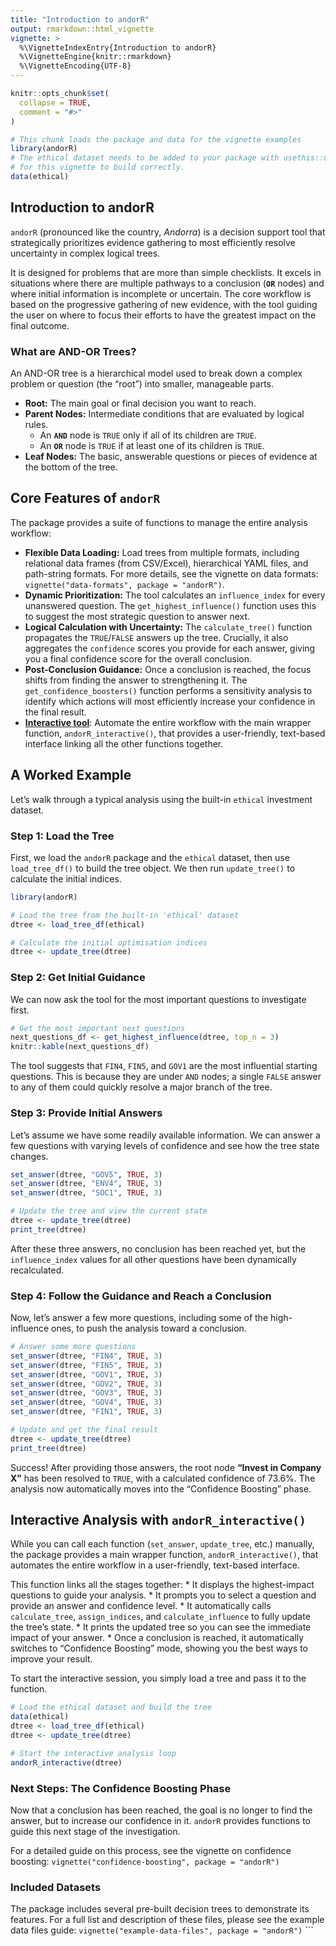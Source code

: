 ```yaml
---
title: "Introduction to andorR"
output: rmarkdown::html_vignette
vignette: >
  %\VignetteIndexEntry{Introduction to andorR}
  %\VignetteEngine{knitr::rmarkdown}
  %\VignetteEncoding{UTF-8}
---
```


```r
knitr::opts_chunk$set(
  collapse = TRUE,
  comment = "#>"
)
```

```r
# This chunk loads the package and data for the vignette examples
library(andorR)
# The ethical dataset needs to be added to your package with usethis::use_data(ethical)
# for this vignette to build correctly.
data(ethical) 
```

## Introduction to andorR

`andorR` (pronounced like the country, *Andorra*) is a decision support tool that strategically prioritizes evidence gathering to most efficiently resolve uncertainty in complex logical trees.

It is designed for problems that are more than simple checklists. It excels in situations where there are multiple pathways to a conclusion (**`OR`** nodes) and where initial information is incomplete or uncertain. The core workflow is based on the progressive gathering of new evidence, with the tool guiding the user on where to focus their efforts to have the greatest impact on the final outcome.

### What are AND-OR Trees?

An AND-OR tree is a hierarchical model used to break down a complex problem or question (the "root") into smaller, manageable parts.

* **Root:** The main goal or final decision you want to reach.
* **Parent Nodes:** Intermediate conditions that are evaluated by logical rules.
    * An **`AND`** node is `TRUE` only if all of its children are `TRUE`.
    * An **`OR`** node is `TRUE` if at least one of its children is `TRUE`.
* **Leaf Nodes:** The basic, answerable questions or pieces of evidence at the bottom of the tree.

## Core Features of `andorR`

The package provides a suite of functions to manage the entire analysis workflow:

* **Flexible Data Loading:** Load trees from multiple formats, including relational data frames (from CSV/Excel), hierarchical YAML files, and path-string formats. For more details, see the vignette on data formats: `vignette("data-formats", package = "andorR")`.
* **Dynamic Prioritization:** The tool calculates an `influence_index` for every unanswered question. The `get_highest_influence()` function uses this to suggest the most strategic question to answer next.
* **Logical Calculation with Uncertainty:** The `calculate_tree()` function propagates the `TRUE`/`FALSE` answers up the tree. Crucially, it also aggregates the `confidence` scores you provide for each answer, giving you a final confidence score for the overall conclusion.
* **Post-Conclusion Guidance:** Once a conclusion is reached, the focus shifts from finding the answer to strengthening it. The `get_confidence_boosters()` function performs a sensitivity analysis to identify which actions will most efficiently increase your confidence in the final result.
* [**Interactive tool**](#interactive-analysis-with-andorr_interactive): Automate the entire workflow with the main wrapper function, `andorR_interactive()`, that provides a user-friendly, text-based interface linking all the other functions together. 

## A Worked Example

Let's walk through a typical analysis using the built-in `ethical` investment dataset.

### Step 1: Load the Tree

First, we load the `andorR` package and the `ethical` dataset, then use `load_tree_df()` to build the tree object. We then run `update_tree()` to calculate the initial indices.

```r
library(andorR)

# Load the tree from the built-in 'ethical' dataset
dtree <- load_tree_df(ethical)

# Calculate the initial optimisation indices
dtree <- update_tree(dtree)
```

### Step 2: Get Initial Guidance

We can now ask the tool for the most important questions to investigate first.

```r
# Get the most important next questions
next_questions_df <- get_highest_influence(dtree, top_n = 3)
knitr::kable(next_questions_df)
```
The tool suggests that `FIN4`, `FIN5`, and `GOV1` are the most influential starting questions. This is because they are under `AND` nodes; a single `FALSE` answer to any of them could quickly resolve a major branch of the tree.

### Step 3: Provide Initial Answers

Let's assume we have some readily available information. We can answer a few questions with varying levels of confidence and see how the tree state changes.

```r
set_answer(dtree, "GOV5", TRUE, 3)
set_answer(dtree, "ENV4", TRUE, 3)
set_answer(dtree, "SOC1", TRUE, 3)

# Update the tree and view the current state
dtree <- update_tree(dtree)
print_tree(dtree)
```
After these three answers, no conclusion has been reached yet, but the `influence_index` values for all other questions have been dynamically recalculated.

### Step 4: Follow the Guidance and Reach a Conclusion

Now, let's answer a few more questions, including some of the high-influence ones, to push the analysis toward a conclusion.

```r
# Answer some more questions
set_answer(dtree, "FIN4", TRUE, 3)
set_answer(dtree, "FIN5", TRUE, 3)
set_answer(dtree, "GOV1", TRUE, 3)
set_answer(dtree, "GOV2", TRUE, 3)
set_answer(dtree, "GOV3", TRUE, 3)
set_answer(dtree, "GOV4", TRUE, 3)
set_answer(dtree, "FIN1", TRUE, 3)

# Update and get the final result
dtree <- update_tree(dtree)
print_tree(dtree)
```
Success! After providing those answers, the root node **"Invest in Company X"** has been resolved to `TRUE`, with a calculated confidence of 73.6%. The analysis now automatically moves into the "Confidence Boosting" phase.

## Interactive Analysis with `andorR_interactive()`

While you can call each function (`set_answer`, `update_tree`, etc.) manually, the package provides a main wrapper function, `andorR_interactive()`, that automates the entire workflow in a user-friendly, text-based interface.

This function links all the stages together:
* It displays the highest-impact questions to guide your analysis.
* It prompts you to select a question and provide an answer and confidence level.
* It automatically calls `calculate_tree`, `assign_indices`, and `calculate_influence` to fully update the tree's state.
* It prints the updated tree so you can see the immediate impact of your answer.
* Once a conclusion is reached, it automatically switches to "Confidence Boosting" mode, showing you the best ways to improve your result.

To start the interactive session, you simply load a tree and pass it to the function.

```r
# Load the ethical dataset and build the tree
data(ethical)
dtree <- load_tree_df(ethical)
dtree <- update_tree(dtree)

# Start the interactive analysis loop
andorR_interactive(dtree)
```

### Next Steps: The Confidence Boosting Phase

Now that a conclusion has been reached, the goal is no longer to find the answer, but to increase our confidence in it. `andorR` provides functions to guide this next stage of the investigation.

For a detailed guide on this process, see the vignette on confidence boosting:
`vignette("confidence-boosting", package = "andorR")`

### Included Datasets

The package includes several pre-built decision trees to demonstrate its features. For a full list and description of these files, please see the example data files guide:
`vignette("example-data-files", package = "andorR")`
```
